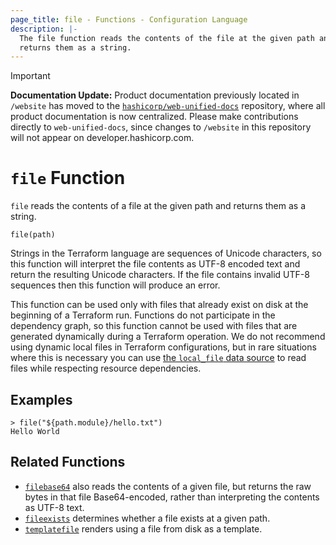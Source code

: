 ```yaml
---
page_title: file - Functions - Configuration Language
description: |-
  The file function reads the contents of the file at the given path and
  returns them as a string.
---
```


> [!IMPORTANT]  
> **Documentation Update:** Product documentation previously located in `/website` has moved to the [`hashicorp/web-unified-docs`](https://github.com/hashicorp/web-unified-docs) repository, where all product documentation is now centralized. Please make contributions directly to `web-unified-docs`, since changes to `/website` in this repository will not appear on developer.hashicorp.com.

# `file` Function

`file` reads the contents of a file at the given path and returns them as
a string.

```hcl
file(path)
```

Strings in the Terraform language are sequences of Unicode characters, so
this function will interpret the file contents as UTF-8 encoded text and
return the resulting Unicode characters. If the file contains invalid UTF-8
sequences then this function will produce an error.

This function can be used only with files that already exist on disk
at the beginning of a Terraform run. Functions do not participate in the
dependency graph, so this function cannot be used with files that are generated
dynamically during a Terraform operation. We do not recommend using dynamic
local files in Terraform configurations, but in rare situations where this is
necessary you can use
[the `local_file` data source](https://registry.terraform.io/providers/hashicorp/local/latest/docs/data-sources/file)
to read files while respecting resource dependencies.

## Examples

```
> file("${path.module}/hello.txt")
Hello World
```

## Related Functions

* [`filebase64`](/terraform/language/functions/filebase64) also reads the contents of a given file,
  but returns the raw bytes in that file Base64-encoded, rather than
  interpreting the contents as UTF-8 text.
* [`fileexists`](/terraform/language/functions/fileexists) determines whether a file exists
  at a given path.
* [`templatefile`](/terraform/language/functions/templatefile) renders using a file from disk as a
  template.
